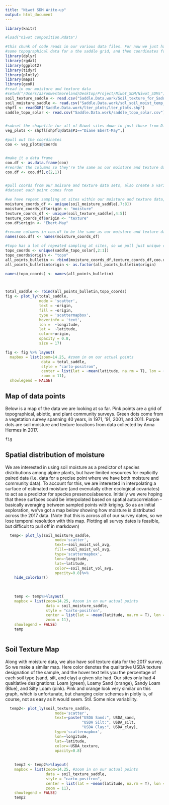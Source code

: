 ```yaml
---
title: "Niwot SDM Write-up"
output: html_document
---
```


```r
library(knitr)

#load("niwot composition.Rdata")

#this chunk of code reads in our various data files. For now we just have our abiotic data - soil texture, soil moisture,
#some topographical data for a the saddle grid, and then coordinates for our vegetation survey plots. 
library(dplyr)
library(rgdal)
library(ggplot2)
library(tidyr)
library(plotly)
library(maps)
library(geoR)
#read in our moisture and texture data
#setwd("/Users/aaronwestmoreland/Desktop/Project/Niwot_SDM/Niwot_SDMs")
soil_texture_saddle <- read.csv("Saddle.Data.work/Soil_texture_for_Saddle_Stream_Network.csv")
soil_moisture_saddle <- read.csv("Saddle.Data.work/sdl_soil_moist_temp_surveys_2017.ah.data.csv")
shpfl <- readOGR("Saddle.Data.work/lter_plots/lter_plots.shp")
saddle_topo_solar <- read.csv("Saddle.Data.work/saddle_topo_solar.csv")


#subset the shapefile for all of Niwot sites down to just those from Diane Ebert-May's vegetation survey
veg_plots <- shpfl[shpfl@data$PI=="Diane Ebert-May",]

#pull out the coordinates
coo <- veg_plots@coords


#make it a data frame
coo.df <- as.data.frame(coo)
#reorder the columns so they're the same as our moisture and texture datasets
coo.df <- coo.df[,c(2,1)]


#pull coords from our moisure and texture data sets, also create a variable called origin to keep track of which 
#dataset each point comes from

#we have repeat sampling at sites within our moisture and texture data, so i just pull unique lat-long pairs
moisture_coords_df <- unique(soil_moisture_saddle[,7:8])
moisture_coords_df$origin <- "moisture"
texture_coords_df <- unique(soil_texture_saddle[,4:5])
texture_coords_df$origin <- "texture"
coo.df$origin <- "Ebert-May"

#rename columns in coo.df to be the same as our moisture and texture data. probably not necessary but nice I guess.
names(coo.df) <- names(moisture_coords_df)

#topo has a lot of repeated sampling at sites, so we pull just unique combos of lat long
topo_coords <- unique(saddle_topo_solar[,2:1])
topo_coords$origin <- "topo"
all_points_bulletin <- rbind(moisture_coords_df,texture_coords_df,coo.df)
all_points_bulletin$origin <- as.factor(all_points_bulletin$origin)

names(topo_coords) <- names(all_points_bulletin)



total_saddle <- rbind(all_points_bulletin,topo_coords)
fig <- plot_ly(total_saddle,                    
               mode = 'scatter',
               text = ~origin,
               fill = ~origin,
               type = 'scattermapbox',
               hoverinfo = 'text',
               lon =  ~longitude,
               lat =  ~latitude,
               color=~origin,
               opacity = 0.8,
               size = 17)

fig <- fig %>% layout(
  mapbox = list(zoom=14.25, #zoom in on our actual points
                data = total_saddle,
                style = "carto-positron",
                center = list(lat = ~mean(latitude, na.rm = T), lon = ~mean(longitude, na.rm = T)),
                zoom = 11),
  showlegend = FALSE)  


```

## Map of data points

Below is a map of the data we are looking at so far. Pink points are a grid of topographical, abiotic, and plant community surveys. Green dots come from a vegetation survey spanning 40 years, in 1971, '91, 2001, and 2011. Purple dots are soil moisture and texture locations from data collected by Anna Hermes in 2017. 

```r
fig
```

## Spatial distribution of moisture

We are interested in using soil moisture as a predictor of species distributions among alpine plants, but have limited resources for explicitly paired data (i.e. data for a precise point where we have both moisture and community data). To account for this, we are interested in interpolating a surface of estimated moisture (and evenutally other ecological covariates) to act as a predictor for species presence/absence. Initially we were hoping that these surfaces could be interpolated based on spatial autocorrelation - basically averaging between sampled points with kriging. So as an initial exploration, we've got a map below showing how moisture is distributed across the 2017 data. (Note that this is across all of our survey dates, so we lose temporal resolution with this map. Plotting all survey dates is feasible, but difficult to pull off in markdown)


```r

  temp<- plot_ly(soil_moisture_saddle,
                      mode='scatter',
                      text=~soil_moist_vol_avg,
                      fill=~soil_moist_vol_avg,
                      type='scattermapbox',
                      lon=~longitude,
                      lat=~latitude,
                      color=~soil_moist_vol_avg,
                      opacity=0.8)%>%
    hide_colorbar()
  
  
  
    temp <- temp%>%layout(
    mapbox = list(zoom=14.25, #zoom in on our actual points
                  data = soil_moisture_saddle,
                  style = "carto-positron",
                  center = list(lat = ~mean(latitude, na.rm = T), lon = ~mean(longitude, na.rm = T)),
                  zoom = 11),
    showlegend = FALSE)  
    temp



```

## Soil Texture Map

Along with moisture data, we also have soil texture data for the 2017 survey. So we make a similar map. Here color denotes the qualitative USDA texture designation of the sample, and the hover text tells you the percentage of each soil type (sand, silt, and clay) a given site had. Our sites only had 4 qualtiative designations: Loam (green), Loamy Sand (orange), Sandy Loam (Blue), and Silty Loam (pink). Pink and orange look very similar on this graph, which is unfortunate, but changing color schemes in plotly is, of course, not as easy as it would seem. Stil. Some nice variability.

```r
  temp2<- plot_ly(soil_texture_saddle,
                      mode='scatter',
                      text=~paste("USDA Sand:", USDA_sand,
                                  "USDA Silt:", USDA_silt,
                                  "USDA Clay:", USDA_clay),
                      type='scattermapbox',
                      lon=~longitude,
                      lat=~latitude,
                      color=~USDA_texture,
                      opacity=0.8)
  
  
    temp2 <- temp2%>%layout(
    mapbox = list(zoom=14.25, #zoom in on our actual points
                  data = soil_texture_saddle,
                  style = "carto-positron",
                  center = list(lat = ~mean(latitude, na.rm = T), lon = ~mean(longitude, na.rm = T)),
                  zoom = 11),
    showlegend = FALSE)  
    temp2

```

